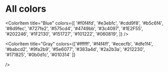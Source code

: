 
<Meta title="Colors/All" />

# All colors

<ColorPalette>

<ColorItem
  title="Blue"
  colors={[
    '#f0f4fd',
    '#e3ebfc',
    '#cdd9f8',
    '#b5c6f4',
    '#8d9fec',
    '#727fe2',
    '#575cd4',
    '#4749bb',
    '#3c4097',
    '#1E2F55',
    '#202246',
    '#1F2130',
    '#151727',
    '#101222',
    '#060819',
  ]}
/>

  <ColorItem
    title="Gray"
    colors={['#ffffff',
      '#f4f4ff',
      '#ececfb',
      '#dfe1f4',
      '#babcd2',
      '#9fa2b9',
      '#5e6077',
      '#383a4d',
      '#2a2b3a',
      '#212230',
      '#171825',
      '#0b0d1c',
      '#010314'
    ]}
    
  />
</ColorPalette>
